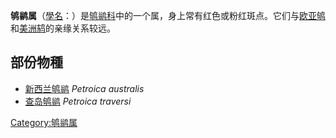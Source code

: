 {{Automatic taxobox
| name = 鸲鹟属
| image = NI Robin Karori.jpg
| image_caption = [[新西兰鸲鹟|新西兰鸲鹟]]
| taxon = Petroica
| authority = [[威廉·约翰·斯温森|Swainson]]，1829年
| subdivision_ranks = Species
| subdivision = 
}}
'''鸲鹟属'''（[[學名|學名]]：''{{lang|la|Petroica}}''）是[[鸲鹟科|鸲鹟科]]中的一个属，身上常有红色或粉红斑点。它们与[[欧亚鸲|欧亚鸲]]和[[旅鸫|美洲鸫]]的亲缘关系较远。

==部份物種==
*[[新西兰鸲鹟|新西兰鸲鹟]] ''Petroica australis''
*[[查岛鸲鹟|查岛鸲鹟]] ''Petroica traversi''
{{Taxonbar|from=Q1083925}}

[[Category:鸲鹟属|Category:鸲鹟属]]